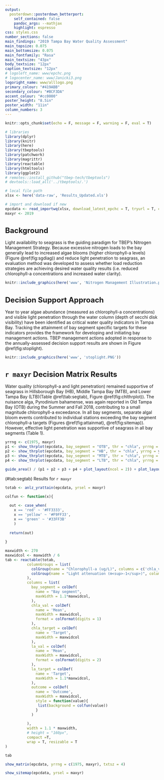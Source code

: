 ```yaml
---
output: 
  posterdown::posterdown_betterport:
    self_contained: false
    pandoc_args: --mathjax
    highlight: espresso
css: styles.css
number_sections: false
main_findings: "2019 Tampa Bay Water Quality Assessment"
main_topsize: 0.075
main_bottomsize: 0.075
main_fontfamily: "Rasa"
main_textsize: "43px"
body_textsize: "12px"
caption_textsize: "12px"
# logoleft_name: www/epchc.png
# logocenter_name: www/Janicki3.png
logoright_name: www/alllogo.png
primary_colour: "#419ABB"
secondary_colour: "#BCF3DA"
accent_colour: "#cc0000"
poster_height: "8.5in"
poster_width: "11in"
column_numbers: 3
---
```


<style>
#main-img-left {
 width: 10%;
}
#main-img-center {
 width: 10%;
}
#main-img-right {
 width: 30%;
}
h1 { /* Header 1 */
  font-size: 24px;
}
.mybreak {
   break-before: column;
}
</style>
  
```r
knitr::opts_chunk$set(echo = F, message = F, warning = F, eval = T)

# libraries
library(dplyr)
library(knitr)
library(here)
library(tbeptools)
library(patchwork)
library(magrittr)
library(reactable)
library(htmltools)
library(ggplot2)
# remotes::install_github("tbep-tech/tbeptools")
# devtools::load_all('../tbeptools/.')

# local file path
xlsx <- here('data-raw', 'Results_Updated.xls')

# import and download if new
epcdata <- read_importwq(xlsx, download_latest_epchc = T, tryurl = T, connecttimeout = 20)
maxyr <- 2019
```

# Background

Light availability to seagrass is the guiding paradigm for TBEP's Nitrogen Management Strategy. Because excessive nitrogen loads to the bay generally lead to increased algae blooms (higher chlorophyll-a levels) (Figure \@ref(fig:sgdiag)) and reduce light penetration to seagrass, an evaluation method was developed to assess whether load reduction strategies are achieving desired water quality results (i.e. reduced chlorophyll-a concentrations and increased water clarity).

```r
knitr::include_graphics(here('www', 'Nitrogen Management Illustration.png'))
```

# Decision Support Approach

Year to year algae abundance (measured as chlorophyll-a concentrations) and visible light penetration through the water column (depth of secchi disk visibility) have been identified as critical water quality indicators in Tampa Bay. Tracking the attainment of bay segment specific targets for these indicators provides the framework for developing and initiating bay management actions. TBEP management actions adopted in response to the annually-assessed decision support results are shown in Figure \@ref(fig:stoplight).

```r
knitr::include_graphics(here('www', 'stoplight.PNG'))
```

# `r maxyr` Decision Matrix Results {.tabset}

Water quality (chlorophyll-a and light penetration) remained supportive of seagrass in Hillsborough Bay (HB), Middle Tampa Bay (MTB), and Lower Tampa Bay (LTB)(Table \@ref(tab:segtab), Figure \@ref(fig:chlthrplot)). The nuisance alga, Pyrodinium bahamense, was again reported in Old Tampa Bay (OTB) during the Summer and Fall 2018, contributing to a small magnitude chlorophyll-a exceedance. In all bay segments, separate algal bloom events contributed to individual stations exceeding the bay segment chlorophyll-a targets (Figures \@ref(fig:attainmat), \@ref(fig:sitemap)). However, effective light penetration was supportive of seagrass in all bay segments (Table 1).

```r
yrrng <- c(1975, maxyr)
p1 <- show_thrplot(epcdata, bay_segment = "OTB", thr = "chla", yrrng = yrrng)
p2 <- show_thrplot(epcdata, bay_segment = "HB", thr = "chla", yrrng = yrrng)
p3 <- show_thrplot(epcdata, bay_segment = "MTB", thr = "chla", yrrng = yrrng)
p4 <- show_thrplot(epcdata, bay_segment = "LTB", thr = "chla", yrrng = yrrng)

guide_area() / (p1 + p2 + p3 + p4 + plot_layout(ncol = 2)) + plot_layout(ncol = 1, guides = 'collect', heights = c(0.1, 1))
```

<caption>(#tab:segtab) Results for `r maxyr`</caption>
```r
totab <- anlz_yrattain(epcdata, yrsel = maxyr)

colfun <- function(x){
  
  out <- case_when(
    x == 'red' ~ '#FF3333', 
    x == 'yellow' ~ '#F9FF33', 
    x == 'green' ~ '#33FF3B'
    )
  
  return(out)
  
}

maxwidth <- 270
maxwidcol <- maxwidth / 6
tab <- reactable(totab, 
          columnGroups = list(
            colGroup(name = "Chlorophyll-a (ug/L)", columns = c('chla_val', 'chla_target')),
            colGroup(name = "Light attenuation (m<sup>-1</sup>)", columns = c('la_val', 'la_target'), html = T)
          ),
          columns = list(
            bay_segment = colDef(
              name = "Bay segment",
              maxWidth = 1.1*maxwidcol,
            ), 
            chla_val = colDef(
              name = 'Mean', 
              maxWidth = maxwidcol,
              format = colFormat(digits = 1)
            ), 
            chla_target = colDef(
              name = 'Target',
              maxWidth = maxwidcol
            ), 
            la_val = colDef(
              name = 'Mean', 
              maxWidth = maxwidcol,
              format = colFormat(digits = 2)
            ), 
            la_target = colDef(
              name = 'Target', 
              maxWidth = 1.1*maxwidcol,
            ),
            outcome = colDef(
              name = 'Outcome',
              maxWidth = maxwidcol,
              style = function(value){
               list(background = colfun(value))
              }
            )
            
          ), 
          width = 1.1 * maxwidth,
          # height = "160px", 
          compact =T, 
          wrap = T, resizable = T
)

tab
```

```r
show_matrix(epcdata, yrrng = c(1975, maxyr), txtsz = 4)
```

```r
show_sitemap(epcdata, yrsel = maxyr)
```

